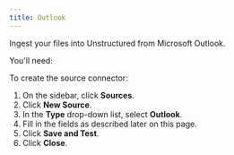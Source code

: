 ```yaml
---
title: Outlook
---
```


Ingest your files into Unstructured from Microsoft Outlook.

You'll need: 


<OutlookPrerequisites />

To create the source connector:

1. On the sidebar, click **Sources**.
2. Click **New Source**.
3. In the **Type** drop-down list, select **Outlook**.
4. Fill in the fields as described later on this page.
5. Click **Save and Test**.
6. Click **Close**.


<OutlookFields />